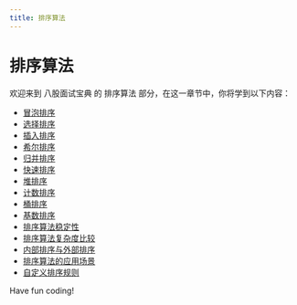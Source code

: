 ```yaml
---
title: 排序算法
---
```


# 排序算法

欢迎来到 八股面试宝典 的 排序算法 部分，在这一章节中，你将学到以下内容：

- [冒泡排序](./0-bubble-sort.mdx)
- [选择排序](./1-selection-sort.mdx)
- [插入排序](./2-insertion-sort.mdx)
- [希尔排序](./3-shell-sort.mdx)
- [归并排序](./4-merge-sort.mdx)
- [快速排序](./5-quick-sort.mdx)
- [堆排序](./6-heap-sort.mdx)
- [计数排序](./7-counting-sort.mdx)
- [桶排序](./8-bucket-sort.mdx)
- [基数排序](./9-radix-sort.mdx)
- [排序算法稳定性](./10-sorting-algorithm-stability.mdx)
- [排序算法复杂度比较](./11-comparison-of-sorting-algorithm-complexity.mdx)
- [内部排序与外部排序](./12-internal-and-external-sorting.mdx)
- [排序算法的应用场景](./13-application-scenarios-of-sorting-algorithms.mdx)
- [自定义排序规则](./14-custom-sorting-rules.mdx)

Have fun coding!
